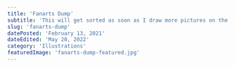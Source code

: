```yaml
---
title: 'Fanarts Dump'
subtitle: 'This will get sorted as soon as I draw more pictures on the subject.'
slug: 'fanarts-dump'
datePosted: 'February 13, 2021'
dateEdited: 'May 20, 2022'
category: 'Illustrations'
featuredImage: 'fanarts-dump-featured.jpg'
---
```


<ImageSingle
  src="fanarts-dump/dark-souls-crow.jpg"
  alt="Dark Souls I"
  description="Dark Souls I"
  type="half-left"
/>

<ImageSingle
  src="fanarts-dump/the-gates-of-moria.jpg"
  alt="The Lord of the Rings"
  description="The Lord of the Rings"
  type="half-right"
/>

<ImageSingle
  src="fanarts-dump/porcelain-bully.jpg"
  alt="Little Nightmares II"
  description="Little Nightmares II"
  type="half-left"
/>

<ImageSingle
  src="fanarts-dump/tales-from-earthsea.jpg"
  alt="Tales from Earthsea"
  description="Tales from Earthsea"
  type="half-right"
/>
